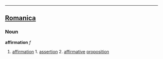 ----

==[[Romanica]]==
===Noun===
<b>affirmation</b> ''f''
#[[affirmation]] 1. [[assertion]] 2. [[affirmative]] [[proposition]]